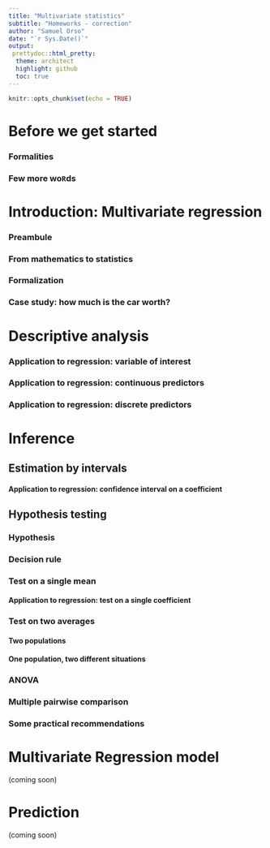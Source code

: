 ```yaml
---
title: "Multivariate statistics"
subtitle: "Homeworks - correction"
author: "Samuel Orso"
date: "`r Sys.Date()`"
output: 
 prettydoc::html_pretty:
  theme: architect
  highlight: github
  toc: true
---
```


```r
knitr::opts_chunk$set(echo = TRUE)
```


# Before we get started
### Formalities

### Few more wo`R`ds

# Introduction: Multivariate regression
### Preambule

### From mathematics to statistics

### Formalization

### Case study: how much is the car worth?

# Descriptive analysis

### Application to regression: variable of interest

### Application to regression: continuous predictors

### Application to regression: discrete predictors

# Inference

## Estimation by intervals

#### Application to regression: confidence interval on a coefficient

## Hypothesis testing

### Hypothesis

### Decision rule

### Test on a single mean

#### Application to regression: test on a single coefficient

### Test on two averages

#### Two populations

#### One population, two different situations

### ANOVA

### Multiple pairwise comparison

### Some practical recommendations

# Multivariate Regression model
(coming soon)  

# Prediction
(coming soon)
